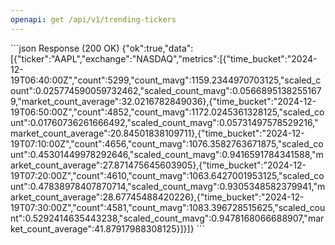 ```yaml
---
openapi: get /api/v1/trending-tickers
---
```


<ResponseExample>
```json Response (200 OK)
{"ok":true,"data":[{"ticker":"AAPL","exchange":"NASDAQ","metrics":[{"time_bucket":"2024-12-19T06:40:00Z","count":5299,"count_mavg":1159.2344970703125,"scaled_count":0.025774590059732462,"scaled_count_mavg":0.05668951382551679,"market_count_average":32.0216782849036},{"time_bucket":"2024-12-19T06:50:00Z","count":4852,"count_mavg":1172.0245361328125,"scaled_count":0.01760736261666492,"scaled_count_mavg":0.05731497578529216,"market_count_average":20.84501838109711},{"time_bucket":"2024-12-19T07:10:00Z","count":4656,"count_mavg":1076.3582763671875,"scaled_count":0.45301449978292646,"scaled_count_mavg":0.9416591784341588,"market_count_average":27.871475645603905},{"time_bucket":"2024-12-19T07:20:00Z","count":4610,"count_mavg":1063.6427001953125,"scaled_count":0.47838978407870714,"scaled_count_mavg":0.9305348582379941,"market_count_average":28.67745488420226},{"time_bucket":"2024-12-19T07:30:00Z","count":4581,"count_mavg":1083.396728515625,"scaled_count":0.5292414635443238,"scaled_count_mavg":0.9478168066688907,"market_count_average":41.87917988308125}]}]}
```
</ResponseExample>
